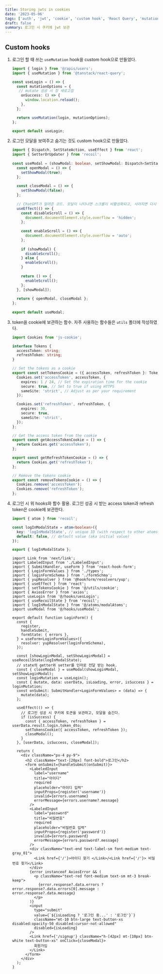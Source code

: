```yaml
---
title: Storing jwts in cookies
date: '2023-05-06'
tags: ['auth', 'jwt', 'cookie', 'custom hook', 'React Query', 'mutation', 'React']
draft: false
summary: 로그인 시 쿠키에 jwt 보관
---
```


## Custom hooks
  
  1. 로그인 할 때 쓰는 `useMutation` hook을 custom hook으로 만들었다.
  
     ```ts:hooks/useLogin.ts
     import { login } from '@/apis/users';
     import { useMutation } from '@tanstack/react-query';
     
     const useLogin = () => {
       const mutationOptions = {
        // mutate 성공 시 창 새로고침
         onSuccess: () => {
           window.location.reload();
         },
       };
     
       return useMutation(login, mutationOptions);
     };
     
     export default useLogin;
     ```
 
  2. 로그인 모달을 보여주고 숨기는 것도 custom hook으로 만들었다. 

     ```ts:hooks/useModal.ts
     import { Dispatch, SetStateAction, useEffect } from 'react';
     import { SetterOrUpdater } from 'recoil';
 
     const useModal = (showModal: boolean, setShowModal: Dispatch<SetStateAction<boolean>> | SetterOrUpdater<boolean>) => {
       const openModal = () => {
         setShowModal(true);
       };
 
       const closeModal = () => {
         setShowModal(false);
       };
 
       // ChatGPT가 알려준 코드. 모달이 나타나면 스크롤이 비활성화되고, 사라지면 다시 활성화된다.
       useEffect(() => {
         const disableScroll = () => {
           document.documentElement.style.overflow = 'hidden';
         };
 
         const enableScroll = () => {
           document.documentElement.style.overflow = 'auto';
         };
 
         if (showModal) {
           disableScroll();
         } else {
           enableScroll();
         }
 
         return () => {
           enableScroll();
         };
       }, [showModal]);
 
       return { openModal, closeModal };
     };
 
     export default useModal;
     ```
  
  3. token을 cookie에 보관하는 함수. 자주 사용하는 함수들은 `utils` 폴더에 작성하였다.
     
     ```ts:utils/cookie.ts
     import Cookies from 'js-cookie';
     
     interface Tokens {
       accessToken: string;
       refreshToken: string;
     }
     
     // Set the tokens as a cookie
     export const setTokensCookie = ({ accessToken, refreshToken }: Tokens) => {
       Cookies.set('accessToken', accessToken, {
         expires: 1 / 24, // Set the expiration time for the cookie
         secure: true, // Set to true if using HTTPS
         sameSite: 'strict', // Adjust as per your requirement
       });
     
       Cookies.set('refreshToken', refreshToken, {
         expires: 30,
         secure: true,
         sameSite: 'strict',
       });
     };
     
     // Get the access token from the cookie
     export const getAccessTokenCookie = () => {
       return Cookies.get('accessToken');
     };
     
     export const getRefreshTokenCookie = () => {
       return Cookies.get('refreshToken');
     };
     
     // Remove the tokens cookie
     export const removeTokensCookie = () => {
       Cookies.remove('accessToken');
       Cookies.remove('refreshToken');
     };
     ```

  4. 로그인 시 위 hooks와 함수 활용. 로그인 성공 시 받는 access token과 refresh token은 cookie에 보관한다.
     
     ```ts:atoms/modalAtoms.ts
     import { atom } from 'recoil';

     const logInModalState = atom<boolean>({
       key: 'logInModalState', // unique ID (with respect to other atoms/selectors)
       default: false, // default value (aka initial value)
     });

     export { logInModalState };
     ```

     ```tsx:components/users/LoginForm.tsx
     import Link from 'next/link';
     import LabeledInput from './LabeledInput';
     import { SubmitHandler, useForm } from 'react-hook-form';
     import { LoginFormValues } from './types';
     import { loginFormSchema } from './formSchma';
     import { yupResolver } from '@hookform/resolvers/yup';
     import { useEffect } from 'react';
     import { setTokensCookie } from '@/utils/cookie';
     import { AxiosError } from 'axios';
     import useLogin from '@/hooks/uesLogin';
     import { useRecoilState } from 'recoil';
     import { logInModalState } from '@/atoms/modalAtoms';
     import useModal from '@/hooks/useModal';     

     export default function LoginForm() {
       const {
         register,
         handleSubmit,
         formState: { errors },
       } = useForm<LoginFormValues>({
         resolver: yupResolver(loginFormSchema),
       });

       const [showLoginModal, setShowLoginModal] = useRecoilState(logInModalState);
       // state의 getter와 setter를 인자로 전달 받는 hook.
       const { closeModal } = useModal(showLoginModal, setShowLoginModal);     
       const loginMutation = useLogin();     
       const { mutate, data: userData, isLoading, error, isSuccess } = loginMutation;     
       const onSubmit: SubmitHandler<LoginFormValues> = (data) => {
         mutate(data);
       };     

       useEffect(() => {
         // 로그인 성공 시 쿠키에 토큰을 보관하고, 모달을 숨긴다.
         if (isSuccess) {
           const { accessToken, refreshToken } = userData.result.login.token_dto;     
           setTokensCookie({ accessToken, refreshToken });     
           closeModal();
         }
       }, [userData, isSuccess, closeModal]);     

       return (
         <div className="px-4 py-9">
           <h2 className="text-[20px] font-bold">로그인</h2>
           <form onSubmit={handleSubmit(onSubmit)}>
             <LabeledInput
               label="username"
               title="아이디"
               required
               placeholder="아이디 입력"
               inputProps={register('username')}
               invalid={errors.username}
               errorMessage={errors.username?.message}
             />
             <LabeledInput
               label="password"
               title="비밀번호"
               required
               placeholder="비밀번호 입력"
               inputProps={register('password')}
               invalid={errors.password}
               errorMessage={errors.password?.message}
             />     
             <div className="text-end text-label-sm font-medium text-gray_01">
               <Link href={'/'}>아이디 찾기 </Link>/<Link href={'/'}> 비밀번호 찾기</Link>
             </div>     
             {error instanceof AxiosError && (
               <p className="text-red font-medium text-sm mt-3 break-keep">
                 {error.response?.data.errors ? error.response?.data.errors[0].message : error.response?.data.message}
               </p>
             )}     
             <input
               type="submit"
               value={`${isLoading ? '로그인 중...' : '로그인'}`}
               className="mt-10 btn-large text-button-xs disabled:opacity-50 disabled:cursor-not-allowed"
               disabled={isLoading}
             />
             <Link href={'/signup'} className="h-[42px] mt-[10px] btn-white text-button-xs" onClick={closeModal}>
               회원가입
             </Link>
           </form>
         </div>
       );
     }
     ```